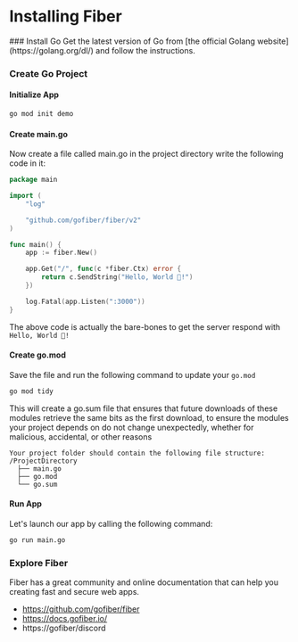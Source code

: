 
# Installing Fiber

<Steps>
### Install Go
Get the latest version of Go from [the official Golang website](https://golang.org/dl/) and follow the instructions.

### Create Go Project

#### Initialize App
```bash copy
go mod init demo
```

#### Create main.go
Now create a file called main.go in the project directory write the following code in it:
```go filename="main.go" copy
package main

import (
    "log"

    "github.com/gofiber/fiber/v2"
)

func main() {
    app := fiber.New()

    app.Get("/", func(c *fiber.Ctx) error {
        return c.SendString("Hello, World 👋!")
    })

    log.Fatal(app.Listen(":3000"))
}
```
The above code is actually the bare-bones to get the server respond with `Hello, World 👋!`

#### Create go.mod
Save the file and run the following command to update your `go.mod`
```bash copy
go mod tidy
```
This will create a go.sum file that ensures that future downloads of these modules retrieve the same bits as the first download, to ensure the modules your project depends on do not change unexpectedly, whether for malicious, accidental, or other reasons

```
Your project folder should contain the following file structure:
/ProjectDirectory
  ├── main.go
  ├── go.mod
  └── go.sum
```

#### Run App
Let's launch our app by calling the following command:
```bash copy
go run main.go
```

### Explore Fiber
Fiber has a great community and online documentation that can help you creating fast and secure web apps.
* https://github.com/gofiber/fiber
* https://docs.gofiber.io/
* https://gofiber/discord
</Steps>
